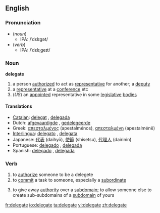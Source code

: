 ==English==
===Pronunciation===
*(''noun'')
**IPA: /ˈdɛlɪɡət/
*(''verb'')
**IPA: /ˈdɛlɪˌɡeɪt/

===Noun===
'''delegate'''

# a person [[authorized]] to act as [[representative]] for another; a [[deputy]]
# a [[representative]] at a [[conference]] etc
#(''US'') an [[appointed]] representative in some [[legislative]] [[bodies]]

====Translations====
*[[Catalan]]: [[delegat]] {{m}}, [[delegada]] {{f}}
*Dutch: [[afgevaardigde]] {{m}}, [[gedelegeerde]] {{m}}
*Greek: [[απεσταλμένος]] {{m}} (apestalménos), [[απεσταλμένη]] {{f}} (apestalménē)
*[[Interlingua]]: [[delegato]] {{m}}, [[delegata]] {{f}}
*Japanese: [[代表]] (daihyō), [[使節]] (shisetsu), [[代理人]] (dairinin)
*Portuguese: [[delegado]] {{m}}, [[delegada]] {{f}}
*Spanish: [[delegado]] {{m}}, [[delegada]] {{f}}

===Verb===
{{en-verb|delegat|ing}}

# to [[authorize]] someone to be a delegete
# to [[commit]] a task to someone, especially a [[subordinate]]
# {{computing}} {{internet}} {{italbrac|of a [[subdomain]]}} to give away [[authority]] over a [[subdomain]]; to allow someone else to create sub-subdomains of a [[subdomain]] of yours

[[fr:delegate]]
[[io:delegate]]
[[ta:delegate]]
[[vi:delegate]]
[[zh:delegate]]